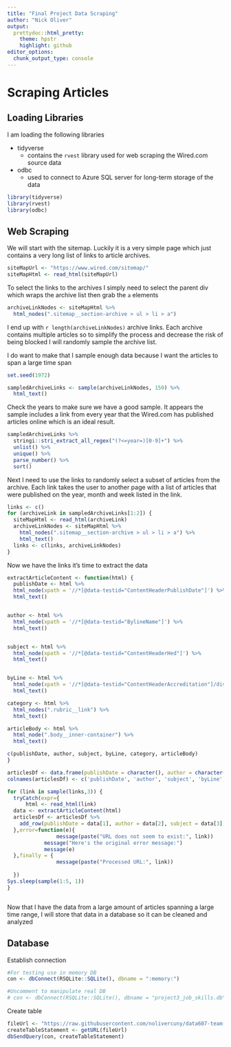 ```yaml
---
title: "Final Project Data Scraping"
author: "Nick Oliver"
output:
  prettydoc::html_pretty:
    theme: hpstr
    highlight: github
editor_options: 
  chunk_output_type: console
---
```


# Scraping Articles

## Loading Libraries

I am loading the following libraries

  - tidyverse
    - contains the `rvest` library used for web scraping the Wired.com source data
  - odbc
    - used to connect to Azure SQL server for long-term storage of the data

```r
library(tidyverse)
library(rvest)
library(odbc)
```

## Web Scraping
We will start with the sitemap. Luckily it is a very simple page which just contains a very long list of links to article archives.
```r
siteMapUrl <- "https://www.wired.com/sitemap/"
siteMapHtml <- read_html(siteMapUrl)
```

To select the links to the archives I simply need to select the parent div which wraps the archive list then grab the `a` elements
```r
archiveLinkNodes <- siteMapHtml %>%
  html_nodes(".sitemap__section-archive > ul > li > a")
```

I end up with `r length(archiveLinkNodes)` archive links. Each archive contains multiple articles so to simplify the process and decrease the risk of being blocked I will randomly sample the archive list. 

I do want to make that I sample enough data because I want the articles to span a large  time span
```r
set.seed(1972)

sampledArchiveLinks <- sample(archiveLinkNodes, 150) %>%
  html_text()
```

Check the years to make sure we have a good sample. It appears the sample includes a link from every year that the Wired.com has published articles online which is an ideal result.
```r
sampledArchiveLinks %>%
  stringi::stri_extract_all_regex("(?<=year=)[0-9]+") %>%
  unlist() %>%
  unique() %>%
  parse_number() %>%
  sort()
```

Next I need to use the links to randomly select a subset of articles from the archive. Each link takes the user to another page with a list of articles that were published on the year, month and week listed in the link.

```r
links <- c()
for (archiveLink in sampledArchiveLinks[1:2]) {
  siteMapHtml <- read_html(archiveLink)
  archiveLinkNodes <- siteMapHtml %>% 
    html_nodes(".sitemap__section-archive > ul > li > a") %>%
    html_text()
  links <- c(links, archiveLinkNodes)
}
```

Now we have the links it's time to extract the data

```r
extractArticleContent <- function(html) {
  publishDate <- html %>%
  html_node(xpath = '//*[@data-testid="ContentHeaderPublishDate"]') %>% 
  html_text()


author <- html %>%
  html_node(xpath = '//*[@data-testid="BylineName"]') %>% 
  html_text()


subject <- html %>%
  html_node(xpath = '//*[@data-testid="ContentHeaderHed"]') %>% 
  html_text()


byLine <- html %>%
  html_node(xpath = '//*[@data-testid="ContentHeaderAccreditation"]/div') %>% 
  html_text()

category <- html %>% 
  html_nodes(".rubric__link") %>%
  html_text()

articleBody <- html %>% 
  html_node(".body__inner-container") %>% 
  html_text()

c(publishDate, author, subject, byLine, category, articleBody)
}
```

```r
articlesDf <- data.frame(publishDate = character(), author = character(), subject = character(), byLine = character(), category = character(), body = character())
colnames(articlesDf) <- c('publishDate', 'author', 'subject', 'byLine', 'category', 'body')
```

```r


for (link in sample(links,3)) {
  tryCatch(expr={
      html <- read_html(link)
  data <- extractArticleContent(html)
  articlesDf <- articlesDf %>% 
    add_row(publishDate = data[1], author = data[2], subject = data[3], byLine = data[4], category = data[5], body = data[6])
  },error=function(e){
                message(paste("URL does not seem to exist:", link))
            message("Here's the original error message:")
            message(e)
  },finally = {
                message(paste("Processed URL:", link))
            
  })
Sys.sleep(sample(1:5, 1))
}



```

Now that I have the data from a large amount of articles spanning a large time range, I will store that data in a database so it can be cleaned and analyzed


## Database

Establish connection
```r

#For testing use in memory DB
con <- dbConnect(RSQLite::SQLite(), dbname = ":memory:")

#Uncomment to manipulate real DB
# con <- dbConnect(RSQLite::SQLite(), dbname = "project3_job_skills.db")
```

Create table
```r
fileUrl <- "https://raw.githubusercontent.com/nolivercuny/data607-team-6-project-3/master/sql/"
createTableStatement <- getURL(fileUrl)
dbSendQuery(con, createTableStatement)
```


